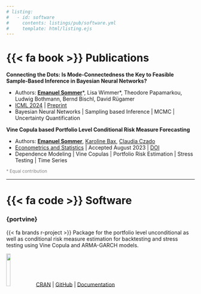 ```yaml
---
# listing:
#   - id: software
#     contents: listings/pub/software.yml
#     template: html/listing.ejs
---
```


# {{< fa book >}} Publications

**Connecting the Dots: Is Mode-Connectedness the Key to Feasible Sample-Based Inference in Bayesian Neural Networks?**

- Authors: [**Emanuel Sommer**](../about/index.qmd)\*, Lisa Wimmer\*, Theodore Papamarkou, Ludwig Bothmann, Bernd Bischl, David Rügamer
- [ICML 2024](https://icml.cc/) \| [Preprint](https://arxiv.org/abs/2402.01484)
- Bayesian Neural Networks \| Sampling based Inference \| MCMC \| Uncertainty Quantification

**Vine Copula based Portfolio Level Conditional Risk Measure Forecasting**

- Authors: [**Emanuel Sommer**](../about/index.qmd), [Karoline Bax](https://www.karolinebax.com/), [Claudia Czado](https://www.math.cit.tum.de/math/personen/professuren/czado-claudia/)
- [Econometrics and Statistics](https://www.sciencedirect.com/journal/econometrics-and-statistics) \| Accepted August 2023 \| [DOI](https://doi.org/10.1016/j.ecosta.2023.08.002)
- Dependence Modeling \| Vine Copulas \| Portfolio Risk Estimation \| Stress Testing \| Time Series 


<span style="font-size: smaller; color: grey;">* Equal contribution</span>

------------------------------------------------------------------------

# {{< fa code >}} Software

### {portvine} 

{{< fa brands r-project >}} Package for the portfolio level unconditional as well as conditional risk measure estimation for backtesting and stress testing using Vine Copula and ARMA-GARCH models.

![](../images/projects/portvine_logo.png){fig-align="left" width="15%"}
[CRAN](https://cloud.r-project.org/package=portvine) \| [GitHub](https://github.com/EmanuelSommer/portvine) \| [Documentation](https://emanuelsommer.github.io/portvine/)

<!-- :::{#software} -->

<!-- ::: -->
